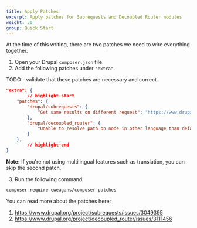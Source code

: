 ```yaml
---
title: Apply Patches
excerpt: Apply patches for Subrequests and Decoupled Router modules
weight: 30
group: Quick Start
---
```


At the time of this writing, there are two patches we need to wire everything together.

1. Open your Drupal `composer.json` file.
2. Add the following patches under `"extra"`.

TODO - validate that these patches are necessary and correct.

```json title=composer.json
"extra": {
		// highlight-start
    "patches": {
        "drupal/subrequests": {
            "Get same results on different request": "https://www.drupal.org/files/issues/2019-07-18/change_request_type-63049395-09.patch"
        },
        "drupal/decoupled_router": {
            "Unable to resolve path on node in other language than default": "https://www.drupal.org/files/issues/2022-11-30/decouple_router-3111456-resolve-language-issue-58.patch"
        }
    },
		// highlight-end
}
```

<Callout>

**Note:** If you're not using multilingual features such as translation, you can skip the second patch.

</Callout>

3. Run the following command:

```sh
composer require cweagans/composer-patches
```

You can read more about the patches here:

1. https://www.drupal.org/project/subrequests/issues/3049395
2. https://www.drupal.org/project/decoupled_router/issues/3111456
